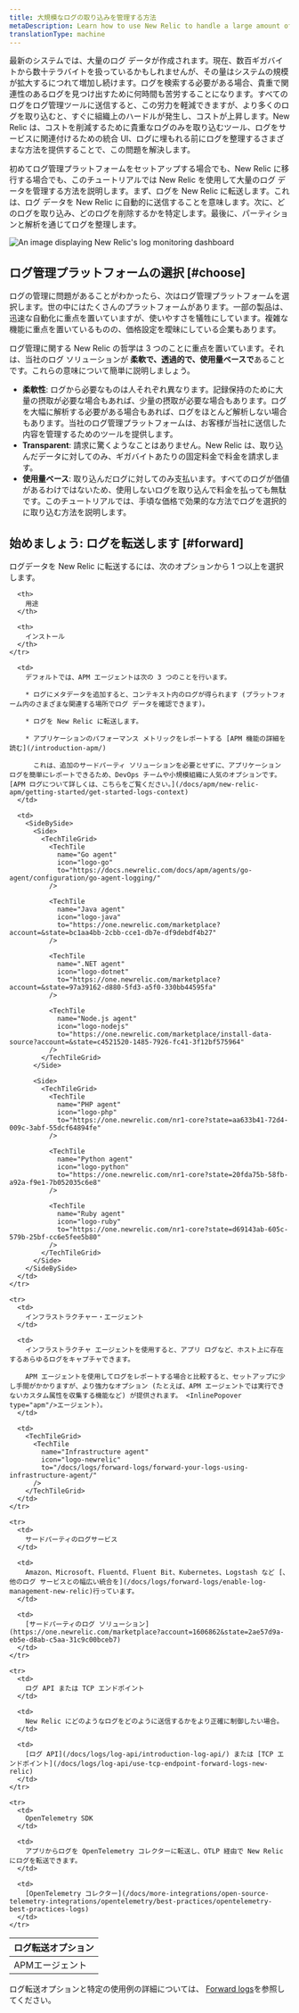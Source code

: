 ```yaml
---
title: 大規模なログの取り込みを管理する方法
metaDescription: Learn how to use New Relic to handle a large amount of log data to reduce toil and save on cost
translationType: machine
---
```



最新のシステムでは、大量のログ データが作成されます。現在、数百ギガバイトから数十テラバイトを扱っているかもしれませんが、その量はシステムの規模が拡大するにつれて増加し続けます。ログを検索する必要がある場合、貴重で関連性のあるログを見つけ出すために何時間も苦労することになります。すべてのログをログ管理ツールに送信すると、この労力を軽減できますが、より多くのログを取り込むと、すぐに組織上のハードルが発生し、コストが上昇します。New Relic は、コストを削減するために貴重なログのみを取り込むツール、ログをサービスに関連付けるための統合 UI、ログに埋もれる前にログを整理するさまざまな方法を提供することで、この問題を解決します。

初めてログ管理プラットフォームをセットアップする場合でも、New Relic に移行する場合でも、このチュートリアルでは New Relic を使用して大量のログ データを管理する方法を説明します。まず、ログを New Relic に転送します。これは、ログ データを New Relic に自動的に送信することを意味します。次に、どのログを取り込み、どのログを削除するかを特定します。最後に、パーティションと解析を通じてログを整理します。

<img
  title="log-dashboard"
  alt="An image displaying New Relic's log monitoring dashboard"
  src={journeyLogsDash}
/>

## ログ管理プラットフォームの選択 [#choose]

ログの管理に問題があることがわかったら、次はログ管理プラットフォームを選択します。世の中にはたくさんのプラットフォームがあります。一部の製品は、迅速な自動化に重点を置いていますが、使いやすさを犠牲にしています。複雑な機能に重点を置いているものの、価格設定を曖昧にしている企業もあります。

ログ管理に関する New Relic の哲学は 3 つのことに重点を置いています。それは、当社のログ ソリューションが **柔軟で、透過的で、使用量ベースで**あることです。これらの意味について簡単に説明しましょう。

* **柔軟性**: ログから必要なものは人それぞれ異なります。記録保持のために大量の摂取が必要な場合もあれば、少量の摂取が必要な場合もあります。ログを大幅に解析する必要がある場合もあれば、ログをほとんど解析しない場合もあります。当社のログ管理プラットフォームは、お客様が当社に送信した内容を管理するためのツールを提供します。
* **Transparent**: 請求に驚くようなことはありません。New Relic は、取り込んだデータに対してのみ、ギガバイトあたりの固定料金で料金を請求します。
* **使用量ベース**: 取り込んだログに対してのみ支払います。すべてのログが価値があるわけではないため、使用しないログを取り込んで料金を払っても無駄です。このチュートリアルでは、手頃な価格で効果的な方法でログを選択的に取り込む方法を説明します。

## 始めましょう: ログを転送します [#forward]

ログデータを New Relic に転送するには、次のオプションから 1 つ以上を選択します。

<table>
  <thead>
    <tr>
      <th>
        ログ転送オプション
      </th>

      <th>
        用途
      </th>

      <th>
        インストール
      </th>
    </tr>
  </thead>

  <tbody>
    <tr>
      <td>
        APMエージェント
      </td>

      <td>
        デフォルトでは、APM エージェントは次の 3 つのことを行います。

        * ログにメタデータを追加すると、コンテキスト内のログが得られます (プラットフォーム内のさまざまな関連する場所でログ データを確認できます)。

        * ログを New Relic に転送します。

        * アプリケーションのパフォーマンス メトリックをレポートする [APM 機能の詳細を読む](/introduction-apm/)

          これは、追加のサードパーティ ソリューションを必要とせずに、アプリケーション ログを簡単にレポートできるため、DevOps チームや小規模組織に人気のオプションです。[APM ログについて詳しくは、こちらをご覧ください。](/docs/apm/new-relic-apm/getting-started/get-started-logs-context)
      </td>

      <td>
        <SideBySide>
          <Side>
            <TechTileGrid>
              <TechTile
                name="Go agent"
                icon="logo-go"
                to="https://docs.newrelic.com/docs/apm/agents/go-agent/configuration/go-agent-logging/"
              />

              <TechTile
                name="Java agent"
                icon="logo-java"
                to="https://one.newrelic.com/marketplace?account=&state=bc1aa4bb-2cbb-cce1-db7e-df9debdf4b27"
              />

              <TechTile
                name=".NET agent"
                icon="logo-dotnet"
                to="https://one.newrelic.com/marketplace?account=&state=97a39162-d880-5fd3-a5f0-330bb44595fa"
              />

              <TechTile
                name="Node.js agent"
                icon="logo-nodejs"
                to="https://one.newrelic.com/marketplace/install-data-source?account=&state=c4521520-1485-7926-fc41-3f12bf575964"
              />
            </TechTileGrid>
          </Side>

          <Side>
            <TechTileGrid>
              <TechTile
                name="PHP agent"
                icon="logo-php"
                to="https://one.newrelic.com/nr1-core?state=aa633b41-72d4-009c-3abf-55dcf64894fe"
              />

              <TechTile
                name="Python agent"
                icon="logo-python"
                to="https://one.newrelic.com/nr1-core?state=20fda75b-58fb-a92a-f9e1-7b052035c6e8"
              />

              <TechTile
                name="Ruby agent"
                icon="logo-ruby"
                to="https://one.newrelic.com/nr1-core?state=d69143ab-605c-579b-25bf-cc6e5fee5b80"
              />
            </TechTileGrid>
          </Side>
        </SideBySide>
      </td>
    </tr>

    <tr>
      <td>
        インフラストラクチャー・エージェント
      </td>

      <td>
        インフラストラクチャ エージェントを使用すると、アプリ ログなど、ホスト上に存在するあらゆるログをキャプチャできます。

        APM エージェントを使用してログをレポートする場合と比較すると、セットアップに少し手間がかかりますが、より強力なオプション (たとえば、APM エージェントでは実行できないカスタム属性を収集する機能など) が提供されます。 <InlinePopover type="apm"/>エージェント）。
      </td>

      <td>
        <TechTileGrid>
          <TechTile
            name="Infrastructure agent"
            icon="logo-newrelic"
            to="/docs/logs/forward-logs/forward-your-logs-using-infrastructure-agent/"
          />
        </TechTileGrid>
      </td>
    </tr>

    <tr>
      <td>
        サードパーティのログサービス
      </td>

      <td>
        Amazon、Microsoft、Fluentd、Fluent Bit、Kubernetes、Logstash など [、他のログ サービスとの幅広い統合を](/docs/logs/forward-logs/enable-log-management-new-relic)行っています。
      </td>

      <td>
        [サードパーティのログ ソリューション](https://one.newrelic.com/marketplace?account=1606862&state=2ae57d9a-eb5e-d8ab-c5aa-31c9c00bceb7)
      </td>
    </tr>

    <tr>
      <td>
        ログ API または TCP エンドポイント
      </td>

      <td>
        New Relic にどのようなログをどのように送信するかをより正確に制御したい場合。
      </td>

      <td>
        [ログ API](/docs/logs/log-api/introduction-log-api/) または [TCP エンドポイント](/docs/logs/log-api/use-tcp-endpoint-forward-logs-new-relic)
      </td>
    </tr>

    <tr>
      <td>
        OpenTelemetry SDK
      </td>

      <td>
        アプリからログを OpenTelemetry コレクターに転送し、OTLP 経由で New Relic にログを転送できます。
      </td>

      <td>
        [OpenTelemetry コレクター](/docs/more-integrations/open-source-telemetry-integrations/opentelemetry/best-practices/opentelemetry-best-practices-logs)
      </td>
    </tr>
  </tbody>
</table>

ログ転送オプションと特定の使用例の詳細については、 [Forward logs](/docs/logs/forward-logs/enable-log-management-new-relic)を参照してください。

<DocTiles numbered>
  <DocTile
    title="Get started"
    label={{text: 'You are here', color: '#FCD672'}}
    path="/docs/tutorial-large-logs/get-started-managing-large-logs"
  />

  <DocTile
    title="Filter and reduce your log ingest"
    path="/docs/tutorial-large-logs/filter-large-logs"
  />

  <DocTile
    title="Organize your logs"
    path="/docs/tutorial-large-logs/organize-large-logs"
  />
</DocTiles>